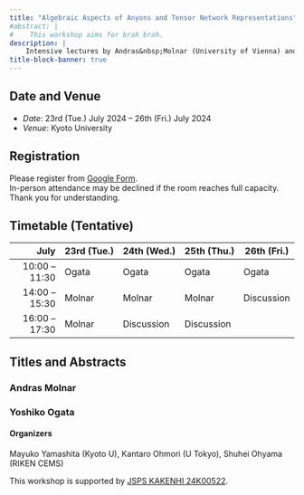 ```yaml
---
title: "Algebraic Aspects of Anyons and Tensor Network Representations"
#abstract: |
#    This workshop aims for brah brah.
description: |
    Intensive lectures by Andras&nbsp;Molnar (University of Vienna) and Yoshiko&nbsp;Ogata (RIMS).
title-block-banner: true
---
```


## Date and Venue
- *Date*: 23rd (Tue.) July 2024 -- 26th (Fri.) July 2024
- *Venue*: Kyoto University

## Registration

Please register from [Google Form](https://docs.google.com/forms/d/e/1FAIpQLSe1TcyMFgRyhpvItQd17qa7078utbpCIQbo1AOTxYzPF92fJw/viewform?usp=sf_link). <br>
In-person attendance may be declined if the room reaches full capacity. Thank you for understanding.

## Timetable (Tentative)

|     July       | 23rd&nbsp;(Tue.) | 24th&nbsp;(Wed.) | 25th&nbsp;(Thu.) | 26th&nbsp;(Fri.) |
|--------------:|-------------|-------------|-------------|-------------|
| 10:00 -- 11:30 |     Ogata     |    Ogata     |     Ogata      |    Ogata    |
| 14:00 -- 15:30 |     Molnar    |     Molnar    |     Molnar     |     Discussion    |
| 16:00 -- 17:30 |     Molnar   |      Discussion    |      Discussion   |             |


## Titles and Abstracts

### Andras Molnar

### Yoshiko Ogata

#### Organizers {.unnumbered .unlisted}
Mayuko Yamashita (Kyoto U), Kantaro Ohmori (U Tokyo), Shuhei Ohyama (RIKEN CEMS)

This workshop is supported by [JSPS KAKENHI 24K00522](https://kaken.nii.ac.jp/en/grant/KAKENHI-PROJECT-24K00522/).